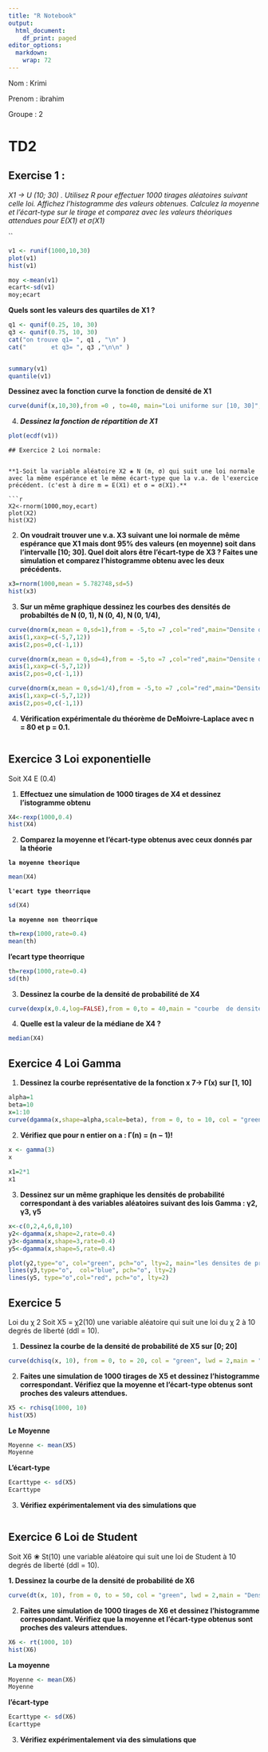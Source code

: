 ```yaml
---
title: "R Notebook"
output:
  html_document:
    df_print: paged
editor_options:
  markdown:
    wrap: 72
---
```


Nom : Krimi

Prenom : ibrahim

Groupe : 2

# TD2

## **Exercise 1 :**

*X1 -\> U (10; 30) . Utilisez R pour effectuer 1000 tirages aléatoires
suivant celle loi. Affichez l'histogramme des valeurs obtenues. Calculez
la moyenne et l'écart-type sur le tirage et comparez avec les valeurs
théoriques attendues pour E(X1) et σ(X1)*

\`\`

```r
v1 <- runif(1000,10,30)
plot(v1)
hist(v1)
```

```r
moy <-mean(v1)
ecart<-sd(v1)
moy;ecart
```

**Quels sont les valeurs des quartiles de X1 ?**

```r
q1 <- qunif(0.25, 10, 30)
q3 <- qunif(0.75, 10, 30)
cat("on trouve q1= ", q1 , "\n" )
cat("       et q3= ", q3 ,"\n\n" )


```

```r

```

```r
summary(v1)
quantile(v1)
```

**Dessinez avec la fonction curve la fonction de densité de X1**

```r

curve(dunif(x,10,30),from =0 , to=40, main="Loi uniforme sur [10, 30]", sub="Densité de probabilité")
```

4.  ***Dessinez la fonction de répartition de X1***

```r
plot(ecdf(v1))

```

```
## Exercice 2 Loi normale:


**1-Soit la variable aléatoire X2 ❀ N (m, σ) qui suit une loi normale
avec la même espérance et le même écart-type que la v.a. de l'exercice
précédent. (c'est à dire m = E(X1) et σ = σ(X1).**

```r
X2<-rnorm(1000,moy,ecart)
plot(X2)
hist(X2)
```

2.  **On voudrait trouver une v.a. X3 suivant une loi normale de même
    espérance que X1 mais dont 95% des valeurs (en moyenne) soit dans
    l'intervalle [10; 30]. Quel doit alors être l'écart-type de X3 ?
    Faites une simulation et comparez l'histogramme obtenu avec les deux
    précédents.**

```r
x3=rnorm(1000,mean = 5.782748,sd=5)
hist(x3)
```

3.  **Sur un même graphique dessinez les courbes des densités de
    probabiltés de N (0, 1), N (0, 4), N (0, 1/4),**

```r
curve(dnorm(x,mean = 0,sd=1),from = -5,to =7 ,col="red",main="Densite de la loi n(0,1)",axes=F,ylab="")
axis(1,xaxp=c(-5,7,12))
axis(2,pos=0,c(-1,1))
```

```r
curve(dnorm(x,mean = 0,sd=4),from = -5,to =7 ,col="red",main="Densite de la loi n(0,4)",axes=F,ylab="")
axis(1,xaxp=c(-5,7,12))
axis(2,pos=0,c(-1,1))
```

```r
curve(dnorm(x,mean = 0,sd=1/4),from = -5,to =7 ,col="red",main="Densite de la loi n(0,0,25)",axes=F,ylab="")
axis(1,xaxp=c(-5,7,12))
axis(2,pos=0,c(-1,1))
```

4.  **Vérification expérimentale du théorème de DeMoivre-Laplace avec n
    = 80 et p = 0.1.**

```r

```

## **Exercice 3 Loi exponentielle**

Soit X4 E (0.4)

1.  **Effectuez une simulation de 1000 tirages de X4 et dessinez
    l'istogramme obtenu**

```r

X4<-rexp(1000,0.4)
hist(X4)

```

2.  **Comparez la moyenne et l'écart-type obtenus avec ceux donnés par
    la théorie**

**`la moyenne theorique`**

```r

mean(X4)
```

**`l'ecart type theorrique`**

```r
sd(X4)

```

**`la moyenne non theorrique`**

```r
th=rexp(1000,rate=0.4)
mean(th)
```

**l'ecart type theorrique**

```r
th=rexp(1000,rate=0.4)
sd(th)
```

3.  **Dessinez la courbe de la densité de probabilité de X4**

```r
curve(dexp(x,0.4,log=FALSE),from = 0,to = 40,main = "courbe  de densité X4")
```

4.  **Quelle est la valeur de la médiane de X4 ?**

```r
median(X4)

```

## Exercice 4 Loi Gamma

1.  **Dessinez la courbe représentative de la fonction x 7→ Γ(x) sur [1,
    10]**

```r
alpha=1
beta=10
x=1:10
curve(dgamma(x,shape=alpha,scale=beta), from = 0, to = 10, col = "green", lwd = 3, xlab = "valeurs", ylab = "Frequence",main = "la fonction x 7→ Γ(x) ")
```

2.  **Vérifiez que pour n entier on a : Γ(n) = (n − 1)!**

```r
x <- gamma(3)
x
 
x1=2*1
x1
```

3.  **Dessinez sur un même graphique les densités de probabilité
    correspondant à des variables aléatoires suivant des lois Gamma :
    γ2, γ3, γ5**

```r
x<-c(0,2,4,6,8,10)
y2<-dgamma(x,shape=2,rate=0.4)
y3<-dgamma(x,shape=3,rate=0.4)
y5<-dgamma(x,shape=5,rate=0.4)

plot(y2,type="o", col="green", pch="o", lty=2, main="les densites de probabilite")
lines(y3,type="o",  col="blue", pch="o", lty=2)
lines(y5, type="o",col="red", pch="o", lty=2)


```

## Exercice 5

Loi du χ 2 Soit X5 = χ2(10) une variable aléatoire qui suit une loi du χ
2 à 10 degrés de liberté (ddl = 10).

1.  **Dessinez la courbe de la densité de probabilité de X5 sur [0;
    20]**

```r
curve(dchisq(x, 10), from = 0, to = 20, col = "green", lwd = 2,main = "Densite de probabilite X5 sur [0;20]")
```

2.  **Faites une simulation de 1000 tirages de X5 et dessinez
    l'histogramme correspondant. Vérifiez que la moyenne et l'écart-type
    obtenus sont proches des valeurs attendues.**

```r
X5 <- rchisq(1000, 10)
hist(X5)
```

**Le Moyenne**

```r
Moyenne <- mean(X5)
Moyenne
```

**L'écart-type**

```r
Ecarttype <- sd(X5)
Ecarttype
```

3.  **Vérifiez expérimentalement via des simulations que**

```r

```

## Exercice 6 Loi de Student

Soit X6 ❀ St(10) une variable aléatoire qui suit une loi de Student à 10
degrés de liberté (ddl = 10).

**1. Dessinez la courbe de la densité de probabilité de X6**

```r
curve(dt(x, 10), from = 0, to = 50, col = "green", lwd = 2,main = "Densité de probabilite X6 ddl=10")
```

2.  **Faites une simulation de 1000 tirages de X6 et dessinez
    l'histogramme correspondant. Vérifiez que la moyenne et l'écart-type
    obtenus sont proches des valeurs attendues.**

```r
X6 <- rt(1000, 10)
hist(X6)
```

**La moyenne**

```r
Moyenne <- mean(X6)
Moyenne
```

**l'écart-type**

```r
Ecarttype <- sd(X6)
Ecarttype
```

3.  **Vérifiez expérimentalement via des simulations que**

```r

```
